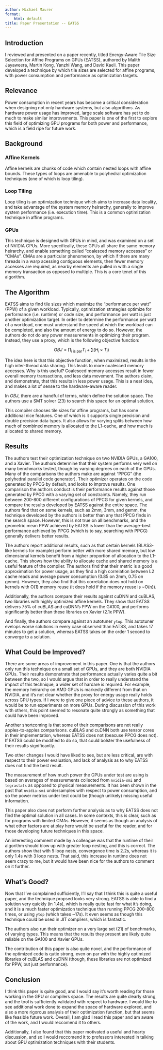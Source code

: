 ```yaml
---
author: Michael Maurer
format:
    html: default
title: Paper Presentation -- EATSS
---
```


## Introduction

I reviewed and presented on a paper recently, titled Energy-Aware Tile Size Selection for Affine
Programs on GPUs (EATSS), authored by Malith Jayaweera, Martin Kong, Yanzhi Wang, and David Kaeli. 
This paper developed a technique by which tile sizes are selected for affine programs, 
with power consumption and performance as optimization targets. 

## Relevance

Power consumption in recent years has become a critical consideration when designing not only hardware systems, but also algorithms. As hardware power usage has improved, large scale software has yet to do much to make similar improvements. This paper is one of the first to explore this field of optimizing GPU programs for both power and performance, which is a field ripe for future work.

## Background

### Affine Kernels
Affine kernels are chunks of code which contain nested loops with affine bounds. These types of loops are amenable to polyhedral optimization techniques (one of which is loop tiling).

### Loop Tiling
Loop tiling is an optimization technique which aims to increase data locality, and take advantage of the system memory heirarchy, generally to improve system performance (i.e. execution time). 
This is a common optimization technique in affine programs.

### GPUs
This technique is designed with GPUs in mind, and was examined on a set of NVIDIA GPUs. 
More specifically, these GPUs all share the same memory heirarchy, and enable something called
"coalesced memory accesses" or "CMAs". CMAs are a particular phenomenon, by which if there are many threads in a warp acessing contiguous elements, then fewer memory accesses are required, as nearby elements are pulled in with a single memory transaction as opposed to multiple. This is a core tenet of this algorithm.

## The Algorithm

EATSS aims to find tile sizes which maximize the "performance per watt" (PPW) of a given workload. 
Typically, optimization strategies optimize for performance (i.e. runtime) or code size, and performance per watt is just another optimization target.
In order to determine the performance per watt of a workload, one must understand the speed at which the workload can be completed, and also the amount of energy to do so.
However, the authors do not do any power measurements in optimizing their program. 
Instead, they use a proxy, which is the following objective function:

$$OBJ = \prod_{\text{i is par}} T_{i} + \sum(H_{i} \times T_{i}) $$

The idea here is that this objective function, when maximized, results in the high inter-thread data sharing. This leads to more coalesced memory accesses. 
Why is this useful? Coalesced memory accesses result in fewer overall memory transactions, and less data movement. The authors claim, and demonstrate, that this results in less power usage. 
This is a neat idea, and makes a lot of sense to the hardware-aware reader. 

In $OBJ$, there are a handful of terms, which define the solution space. The authors use a SMT solver (Z3) to search this space for an optimal solution.

This compiler chooses tile sizes for affine programs, but has some additional nice features. One of which is it supports single precision and double precision data types. It also allows for varying splits between how much of combined memory is allocated to the L1-cache, and how much is allocated to shared memory. 

## Results

The authors test their optimization technique on two NVIDIA GPUs, a GA100, and a Xavier. The authors determine that their system performs very well on many benchmarks tested, though by varying degrees on each of the GPUs. 
Many of the comparisons the authors make are against "PPCG" (the polyhedral parallel code generator). Their optimizer operates on the code generated by PPCG by default, and looks to improve results.
One comparison the authors conduct is their performance results against those generated by PPCG with a varying set of constraints. Namely, they run between 200-800 different configurations of PPCG for given kernels, and compare the results developed by EATSS against the entire space. 
The authors find that on some kernels, such as 2mm, 3mm, and gemm, the technique developed by the authors is better than any that PPCG finds in the search space. 
However, this is not true on all benchmarks, and the geometric mean PPW achieved by EATSS is lower than the average-best performance achieved by PPCG (which is to say, searching with PPCG) generally delivers better results.

The authors report additional results, such as that certain kernels (BLAS3-like kernels for example) perform better with more shared memory, but low dimensional kernels benefit from a higher proportion of allocation to the L1-cache. This shows how the ability to allocate cache and shared memory is a useful feature of the compiler.
The authors find that their metric is a good approximation for power usage, as they find a high correlation between L2 cache reads and average power consumption (0.85 on 2mm, 0.75 on gemm).
However, they also find that this correlation does not hold on kernels with O(1) memory reuse (it does hold if the memory reuse is ~O(n)).

Additionally, the authors compare their results against cuDNN and cuBLAS, two libraries with highly optimized affine kernels. They show that EATSS delivers 75% of cuBLAS and cuDNN's PPW on the GA100, and performs significantly better than these libraries on Xavier (2.1x PPW).

And finally, the authors compare against an autotuner `ytop`. This autotuner evelops worse solutions in every case observed than EATSS, and takes 17 minutes to get a solution, whereas EATSS takes on the order 1 second to converge to a solution.

## What Could be Improved?

There are some areas of improvement in this paper. 
One is that the authors only run this technique on a small set of GPUs, and they are both NVIDIA GPUs. 
Their results demonstrate that performance actually varies quite a bit between the two, so I would argue that in order to really understand the impact of this technique, a wider set of hardare is required. 
For example, the memory heirarchy on AMD GPUs is markedly different from that on NVIDIA, and it's not clear whether the proxy for energy usage really holds across GPU types. If I were to give one piece of advice to these authors, it would be to run experiments on more GPUs. During discussion of this work with others, this point seemed to resonate quite strongly as something that could have been improved.

Another shortcoming is that some of their comparisons are not really apples-to-apples comparisons. cuBLAS and cuDNN both use tensor cores in their implementation, whereas EATSS does not (beacuse PPCG does not). 
If EATSS could be modified to do so, that could bolster the usefulness of their results significantly. 

Two other changes I would have liked to see, but are less critical, are with respect to their power evaluation, and lack of analysis as to why EATSS does not find the best result.

The measurement of how much power the GPUs under test are using is based on averages of measurements collected from `nvidia-smi` and `tegrastats` as opposed to physical measurements. It has been shown in the past that `nvidia-smi` undersamples with respect to power consumption, and so the power metrics under test could be (though unlikely) missing useful information.

This paper also does not perform further analysis as to why EATSS does not find the optimal solution in all cases. In some contexts, this is clear, such as for programs with limited CMAs. However, it seems as though an analysis of what other factors are at play here would be useful for the reader, and for those developing future techniques in this space. 

An interesting comment made by a colleague was that the runtime of their algorithm should blow up with greater loop nesting, and this is correct. The authors show that with 5 loop nests, convergence time is 2.2s, whereas it is only 1.4s with 3 loop nests. That said, this increase in runtime does not seem crazy to me, but it would have been nice for the authors to comment on it further.

## What's Good?

Now that I've complained sufficiently, I'll say that I think this is quite a useful paper, and the technique propsed looks very strong. 
EATSS is able to find a solution very quickly (in 1.4s), which is really quite fast for what it's doing, and it is a much faster optimization technique than running PPCG 200-800 times, or using `ytop` (which takes ~17s). It even seems as though this technique could be used in JIT compilers, which is fantastic.

The authors also run their optimizer on a very large set (21) of benchmarks, of varying types. This means that the results they present are likely quite reliable on the GA100 and Xavier GPUs. 

The contribution of this paper is also quite novel, and the performance of the optimized code is qutie strong, even on par with the highly optimized libraries of cuBLAS and cuDNN (though, these libraries are not optimized for PPW, but just performance).

## Conclusion

I think this paper is quite good, and I would say it's worth reading for those working in the GPU or compilers space. The results are quite clearly strong, and the tool is sufficiently validated with respect to hardware. I would like to see additional work done to expand the space of hardware explored, and also a more rigorous analysis of their optimization function, but that seems like feasible future work. Overall, I am glad I read this paper and am aware of the work, and I would reccomend it to others. 

Additionally, I also found that this paper motivated a useful and hearty discussion, and so I would reccomend it to professors interested in talking about GPU optimization techniques with their students.

